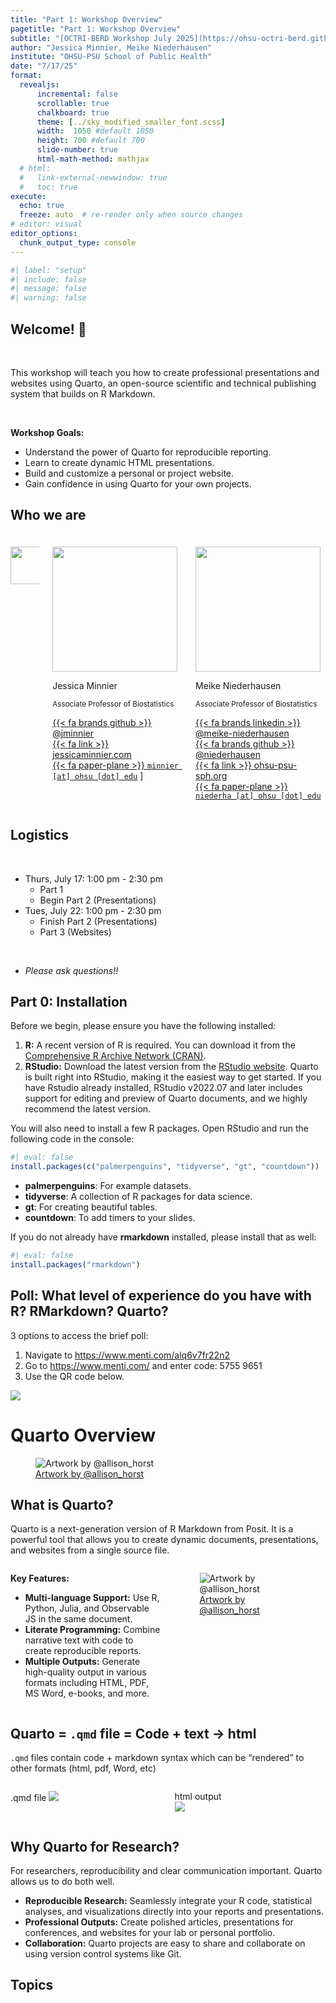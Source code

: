 ```yaml
---
title: "Part 1: Workshop Overview"
pagetitle: "Part 1: Workshop Overview"
subtitle: "[OCTRI-BERD Workshop July 2025](https://ohsu-octri-berd.github.io/Quarto_BERD_2025/)"
author: "Jessica Minnier, Meike Niederhausen"
institute: "OHSU-PSU School of Public Health"
date: "7/17/25"
format: 
  revealjs:
      incremental: false
      scrollable: true
      chalkboard: true
      theme: [../sky_modified_smaller_font.scss]
      width:  1050 #default 1050
      height: 700 #default 700
      slide-number: true
      html-math-method: mathjax
  # html:
  #   link-external-newwindow: true
  #   toc: true
execute:
  echo: true
  freeze: auto  # re-render only when source changes
# editor: visual
editor_options: 
  chunk_output_type: console
---
```


```r
#| label: "setup" 
#| include: false
#| message: false
#| warning: false

```



## Welcome! 👋

<br>

This workshop will teach you how to create professional presentations and websites using Quarto, an open-source scientific and technical publishing system that builds on R Markdown.

<br>

**Workshop Goals:**

-   Understand the power of Quarto for reproducible reporting.
-   Learn to create dynamic HTML presentations.
-   Build and customize a personal or project website.
-   Gain confidence in using Quarto for your own projects.




## Who we are

<h5></h5>

::: columns
::: {.column width="10%"}

  <img src="/images/ohsu_logo.jpg" width="60px"/>
:::
::: {.column width="45%"}
  <img class="circle" src="https://github.com/jminnier.png" height="200px"/> 
  
  Jessica Minnier
  
  <small>Associate Professor of Biostatistics</small>



  [{{< fa brands github >}} @jminnier](https://github.com/jminnier)  
  [{{< fa link >}} jessicaminnier.com](https:/jessicaminnier.com)  
  [{{< fa paper-plane >}} `minnier [at] ohsu [dot] edu`](mailto:minnier@ohsu.edu)
]
:::
::: {.column width="45%"}


  <img class="circle" src="/images/Niederhausen_Meike_bw.jpg" height="200px"/> 
  
  Meike Niederhausen
  
  <small>Associate Professor of Biostatistics</small>
  

 [{{< fa brands linkedin >}} @meike-niederhausen](https://www.linkedin.com/in/meike-niederhausen/)<br>
  [{{< fa brands github >}} @niederhausen](https://github.com/niederhausen) <br> 
  [{{< fa link >}} ohsu-psu-sph.org](https://ohsu-psu-sph.org/faculty-directory/name/meike-niederhausen/)<br>
  [{{< fa paper-plane >}} `niederha [at] ohsu [dot] edu`](mailto:niederh@ohsu.edu)


:::
:::


## Logistics

<br>

* Thurs, July 17: 1:00 pm - 2:30 pm
    * Part 1
    * Begin Part 2 (Presentations)
* Tues, July 22: 1:00 pm - 2:30 pm
    * Finish Part 2 (Presentations)
    * Part 3 (Websites)


<br>

* *Please ask questions!!*

## Part 0: Installation

Before we begin, please ensure you have the following installed:

1.  **R:** A recent version of R is required. You can download it from the [Comprehensive R Archive Network (CRAN)](https://cran.r-project.org/).
2.  **RStudio:** Download the latest version from the [RStudio website](https://posit.co/download/rstudio-desktop/). Quarto is built right into RStudio, making it the easiest way to get started. If you have Rstudio already installed, RStudio v2022.07 and later includes support for editing and preview of Quarto documents, and we highly recommend the latest version.

You will also need to install a few R packages. Open RStudio and run the following code in the console:


```r
#| eval: false
install.packages(c("palmerpenguins", "tidyverse", "gt", "countdown"))
```


- **palmerpenguins**: For example datasets.
- **tidyverse**: A collection of R packages for data science.
- **gt**: For creating beautiful tables.
- **countdown**: To add timers to your slides.

If you do not already have **rmarkdown** installed, please install that as well:

```r
#| eval: false
install.packages("rmarkdown")
```


## Poll: What level of experience do you have with R? RMarkdown? Quarto?

3 options to access the brief poll:

1. Navigate to <https://www.menti.com/alq6v7fr22n2> 
2. Go to <https://www.menti.com/> and enter code: 5755 9651
3. Use the QR code below. 


![](../images/qrcode_menti.png){fig-align="center"}


# Quarto Overview

![[Artwork by \@allison_horst](https://allisonhorst.com/r-packages-functions)](../images/horst_rmarkdown_wizards_quarto.png){fig-align="center"}
  
## What is Quarto?
  
  Quarto is a next-generation version of R Markdown from Posit. It is a powerful tool that allows you to create dynamic documents, presentations, and websites from a single source file.

::: {.columns}
                                        
::: {.column width="50%"}
**Key Features:**

-   **Multi-language Support:** Use R, Python, Julia, and Observable JS in the same document.
-   **Literate Programming:** Combine narrative text with code to create reproducible reports.
-   **Multiple Outputs:** Generate high-quality output in various formats including HTML, PDF, MS Word, e-books, and more.
:::
                                          
::: {.column width="50%"}


![[Artwork by \@allison_horst](https://allisonhorst.com/cetinkaya-rundel-lowndes-quarto-keynote)](../images/horst_quarto_schematic.png){fig-align="center"}

:::
                                          
:::  
  






## Quarto = `.qmd` file = Code + text $\to$ html

`.qmd` files contain code + markdown syntax which can be "rendered" to other formats (html, pdf, Word, etc)

::: columns
::: {.column width="50%"}
.qmd file ![](../images/01_qmd_screenshot.png){fig-align="center"}
:::

::: {.column width="50%"}
html output\
![](../images/default_quarto_html.png){fig-align="center"}
:::
:::


## Why Quarto for Research?

For researchers, reproducibility and clear communication important. Quarto allows us to do both well.

-   **Reproducible Research:** Seamlessly integrate your R code, statistical analyses, and visualizations directly into your reports and presentations.
-   **Professional Outputs:** Create polished articles, presentations for conferences, and websites for your lab or personal portfolio.
-   **Collaboration:** Quarto projects are easy to share and collaborate on using version control systems like Git.


## Topics




